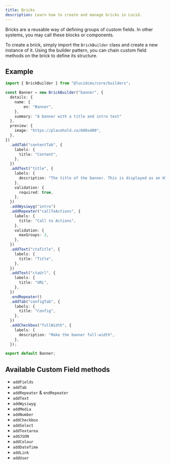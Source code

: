 ```yaml
---
title: Bricks
description: Learn how to create and manage bricks in Lucid.
---
```


Bricks are a reusable way of defining groups of custom fields. In other systems, you may call these blocks or components.

To create a brick, simply import the `BrickBuilder` class and create a new instance of it. Using the builder pattern, you can chain custom field methods on the brick to define its structure.

## Example

```ts title="bricks/banner-brick.ts"
import { BrickBuilder } from "@lucidcms/core/builders";

const Banner = new BrickBuilder("banner", {
  details: {
    name: {
        en: "Banner",
    },
    summary: "A banner with a title and intro text"
  },
  preview: {
    image: "https://placehold.co/600x400",
  },
})
  .addTab("contentTab", {
    labels: {
      title: "Content",
    },
  })
  .addText("title", {
    labels: {
      description: "The title of the banner. This is displayed as an H1 tag.",
    },
    validation: {
      required: true,
    },
  })
  .addWysiwyg("intro")
  .addRepeater("callToActions", {
    labels: {
      title: "Call to Actions",
    },
    validation: {
      maxGroups: 3,
    },
  })
  .addText("ctaTitle", {
    labels: {
      title: "Title",
    },
  })
  .addText("ctaUrl", {
    labels: {
      title: "URL",
    },
  })
  .endRepeater()
  .addTab("configTab", {
    labels: {
      title: "Config",
    },
  })
  .addCheckbox("fullWidth", {
    labels: {
      description: "Make the banner full-width",
    },
  });

export default Banner;
```

## Available Custom Field methods

- `addFields`
- `addTab`
- `addRepeater` & `endRepeater`
- `addText`
- `addWysiwyg`
- `addMedia`
- `addNumber`
- `addCheckbox`
- `addSelect`
- `addTextarea`
- `addJSON`
- `addColour`
- `addDateTime`
- `addLink`
- `addUser`
